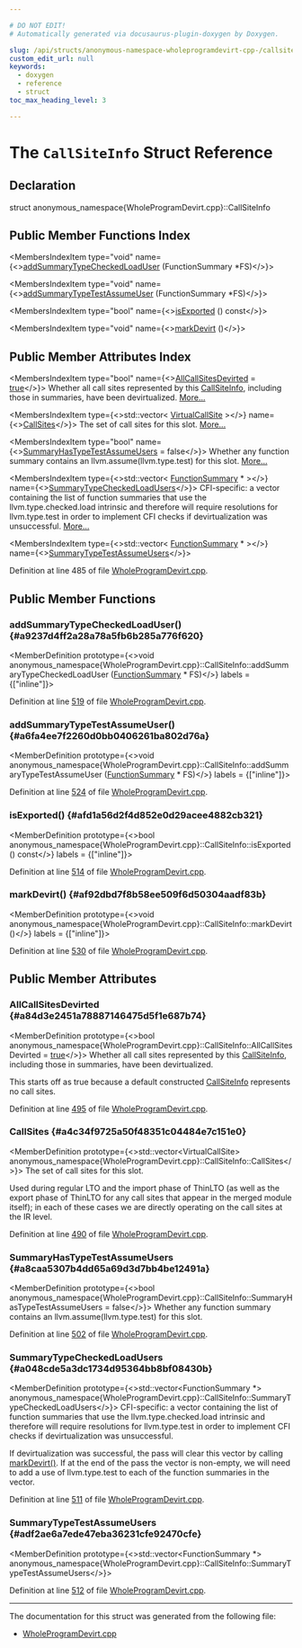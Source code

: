 ```yaml
---

# DO NOT EDIT!
# Automatically generated via docusaurus-plugin-doxygen by Doxygen.

slug: /api/structs/anonymous-namespace-wholeprogramdevirt-cpp-/callsiteinfo
custom_edit_url: null
keywords:
  - doxygen
  - reference
  - struct
toc_max_heading_level: 3

---
```





# The `CallSiteInfo` Struct Reference

<DoxygenPage pluginConfig={pluginConfig}>



## Declaration

<CodeBlock>struct anonymous_namespace{WholeProgramDevirt.cpp}::CallSiteInfo</CodeBlock>

## Public Member Functions Index

<MembersIndex>

<MembersIndexItem
  type="void"
  name={<><a href="#a9237d4ff2a28a78a5fb6b285a776f620">addSummaryTypeCheckedLoadUser</a> (FunctionSummary &#42;FS)</>}>
</MembersIndexItem>

<MembersIndexItem
  type="void"
  name={<><a href="#a6fa4ee7f2260d0bb0406261ba802d76a">addSummaryTypeTestAssumeUser</a> (FunctionSummary &#42;FS)</>}>
</MembersIndexItem>

<MembersIndexItem
  type="bool"
  name={<><a href="#afd1a56d2f4d852e0d29acee4882cb321">isExported</a> () const</>}>
</MembersIndexItem>

<MembersIndexItem
  type="void"
  name={<><a href="#af92dbd7f8b58ee509f6d50304aadf83b">markDevirt</a> ()</>}>
</MembersIndexItem>

</MembersIndex>

## Public Member Attributes Index

<MembersIndex>

<MembersIndexItem
  type="bool"
  name={<><a href="#a84d3e2451a78887146475d5f1e687b74">AllCallSitesDevirted</a> = <a href="/docs/api/files/lib/lib/analysis/basicaliasanalysis-cpp/#af6d5cafbdfc5313e65d990120021a3ec">true</a></>}>
Whether all call sites represented by this <a href="/docs/api/structs/anonymous-namespace-wholeprogramdevirt-cpp-/callsiteinfo">CallSiteInfo</a>, including those in summaries, have been devirtualized. <a href="#a84d3e2451a78887146475d5f1e687b74">More...</a>
</MembersIndexItem>

<MembersIndexItem
  type={<>std::vector&lt; <a href="/docs/api/structs/anonymous-namespace-wholeprogramdevirt-cpp-/virtualcallsite">VirtualCallSite</a> &gt;</>}
  name={<><a href="#a4c34f9725a50f48351c04484e7c151e0">CallSites</a></>}>
The set of call sites for this slot. <a href="#a4c34f9725a50f48351c04484e7c151e0">More...</a>
</MembersIndexItem>

<MembersIndexItem
  type="bool"
  name={<><a href="#a8caa5307b4dd65a69d3d7bb4be12491a">SummaryHasTypeTestAssumeUsers</a> = false</>}>
Whether any function summary contains an llvm.assume(llvm.type.test) for this slot. <a href="#a8caa5307b4dd65a69d3d7bb4be12491a">More...</a>
</MembersIndexItem>

<MembersIndexItem
  type={<>std::vector&lt; <a href="/docs/api/classes/llvm/functionsummary">FunctionSummary</a> &#42; &gt;</>}
  name={<><a href="#a048cde5a3dc1734d95364bb8bf08430b">SummaryTypeCheckedLoadUsers</a></>}>
CFI-specific: a vector containing the list of function summaries that use the llvm.type.checked.load intrinsic and therefore will require resolutions for llvm.type.test in order to implement CFI checks if devirtualization was unsuccessful. <a href="#a048cde5a3dc1734d95364bb8bf08430b">More...</a>
</MembersIndexItem>

<MembersIndexItem
  type={<>std::vector&lt; <a href="/docs/api/classes/llvm/functionsummary">FunctionSummary</a> &#42; &gt;</>}
  name={<><a href="#adf2ae6a7ede47eba36231cfe92470cfe">SummaryTypeTestAssumeUsers</a></>}>
</MembersIndexItem>

</MembersIndex>


Definition at line 485 of file <a href="/docs/api/files/lib/lib/transforms/lib/transforms/ipo/wholeprogramdevirt-cpp">WholeProgramDevirt.cpp</a>.

<SectionDefinition>

## Public Member Functions

### addSummaryTypeCheckedLoadUser() {#a9237d4ff2a28a78a5fb6b285a776f620}

<MemberDefinition
  prototype={<>void anonymous&#95;namespace&#123;WholeProgramDevirt.cpp&#125;::CallSiteInfo::addSummaryTypeCheckedLoadUser (<a href="/docs/api/classes/llvm/functionsummary">FunctionSummary</a> &#42; FS)</>}
  labels = {["inline"]}>

Definition at line <a href="/docs/api/files/lib/lib/transforms/lib/transforms/ipo/wholeprogramdevirt-cpp/#l00519">519</a> of file <a href="/docs/api/files/lib/lib/transforms/lib/transforms/ipo/wholeprogramdevirt-cpp">WholeProgramDevirt.cpp</a>.
</MemberDefinition>

### addSummaryTypeTestAssumeUser() {#a6fa4ee7f2260d0bb0406261ba802d76a}

<MemberDefinition
  prototype={<>void anonymous&#95;namespace&#123;WholeProgramDevirt.cpp&#125;::CallSiteInfo::addSummaryTypeTestAssumeUser (<a href="/docs/api/classes/llvm/functionsummary">FunctionSummary</a> &#42; FS)</>}
  labels = {["inline"]}>

Definition at line <a href="/docs/api/files/lib/lib/transforms/lib/transforms/ipo/wholeprogramdevirt-cpp/#l00524">524</a> of file <a href="/docs/api/files/lib/lib/transforms/lib/transforms/ipo/wholeprogramdevirt-cpp">WholeProgramDevirt.cpp</a>.
</MemberDefinition>

### isExported() {#afd1a56d2f4d852e0d29acee4882cb321}

<MemberDefinition
  prototype={<>bool anonymous&#95;namespace&#123;WholeProgramDevirt.cpp&#125;::CallSiteInfo::isExported () const</>}
  labels = {["inline"]}>

Definition at line <a href="/docs/api/files/lib/lib/transforms/lib/transforms/ipo/wholeprogramdevirt-cpp/#l00514">514</a> of file <a href="/docs/api/files/lib/lib/transforms/lib/transforms/ipo/wholeprogramdevirt-cpp">WholeProgramDevirt.cpp</a>.
</MemberDefinition>

### markDevirt() {#af92dbd7f8b58ee509f6d50304aadf83b}

<MemberDefinition
  prototype={<>void anonymous&#95;namespace&#123;WholeProgramDevirt.cpp&#125;::CallSiteInfo::markDevirt ()</>}
  labels = {["inline"]}>

Definition at line <a href="/docs/api/files/lib/lib/transforms/lib/transforms/ipo/wholeprogramdevirt-cpp/#l00530">530</a> of file <a href="/docs/api/files/lib/lib/transforms/lib/transforms/ipo/wholeprogramdevirt-cpp">WholeProgramDevirt.cpp</a>.
</MemberDefinition>

</SectionDefinition>

<SectionDefinition>

## Public Member Attributes

### AllCallSitesDevirted {#a84d3e2451a78887146475d5f1e687b74}

<MemberDefinition
  prototype={<>bool anonymous&#95;namespace&#123;WholeProgramDevirt.cpp&#125;::CallSiteInfo::AllCallSitesDevirted = <a href="/docs/api/files/lib/lib/analysis/basicaliasanalysis-cpp/#af6d5cafbdfc5313e65d990120021a3ec">true</a></>}>
Whether all call sites represented by this <a href="/docs/api/structs/anonymous-namespace-wholeprogramdevirt-cpp-/callsiteinfo">CallSiteInfo</a>, including those in summaries, have been devirtualized.

This starts off as true because a default constructed <a href="/docs/api/structs/anonymous-namespace-wholeprogramdevirt-cpp-/callsiteinfo">CallSiteInfo</a> represents no call sites.

Definition at line <a href="/docs/api/files/lib/lib/transforms/lib/transforms/ipo/wholeprogramdevirt-cpp/#l00495">495</a> of file <a href="/docs/api/files/lib/lib/transforms/lib/transforms/ipo/wholeprogramdevirt-cpp">WholeProgramDevirt.cpp</a>.
</MemberDefinition>

### CallSites {#a4c34f9725a50f48351c04484e7c151e0}

<MemberDefinition
  prototype={<>std::vector&lt;VirtualCallSite&gt; anonymous&#95;namespace&#123;WholeProgramDevirt.cpp&#125;::CallSiteInfo::CallSites</>}>
The set of call sites for this slot.

Used during regular LTO and the import phase of ThinLTO (as well as the export phase of ThinLTO for any call sites that appear in the merged module itself); in each of these cases we are directly operating on the call sites at the IR level.

Definition at line <a href="/docs/api/files/lib/lib/transforms/lib/transforms/ipo/wholeprogramdevirt-cpp/#l00490">490</a> of file <a href="/docs/api/files/lib/lib/transforms/lib/transforms/ipo/wholeprogramdevirt-cpp">WholeProgramDevirt.cpp</a>.
</MemberDefinition>

### SummaryHasTypeTestAssumeUsers {#a8caa5307b4dd65a69d3d7bb4be12491a}

<MemberDefinition
  prototype={<>bool anonymous&#95;namespace&#123;WholeProgramDevirt.cpp&#125;::CallSiteInfo::SummaryHasTypeTestAssumeUsers = false</>}>
Whether any function summary contains an llvm.assume(llvm.type.test) for this slot.

Definition at line <a href="/docs/api/files/lib/lib/transforms/lib/transforms/ipo/wholeprogramdevirt-cpp/#l00502">502</a> of file <a href="/docs/api/files/lib/lib/transforms/lib/transforms/ipo/wholeprogramdevirt-cpp">WholeProgramDevirt.cpp</a>.
</MemberDefinition>

### SummaryTypeCheckedLoadUsers {#a048cde5a3dc1734d95364bb8bf08430b}

<MemberDefinition
  prototype={<>std::vector&lt;FunctionSummary &#42;&gt; anonymous&#95;namespace&#123;WholeProgramDevirt.cpp&#125;::CallSiteInfo::SummaryTypeCheckedLoadUsers</>}>
CFI-specific: a vector containing the list of function summaries that use the llvm.type.checked.load intrinsic and therefore will require resolutions for llvm.type.test in order to implement CFI checks if devirtualization was unsuccessful.

If devirtualization was successful, the pass will clear this vector by calling <a href="#af92dbd7f8b58ee509f6d50304aadf83b">markDevirt()</a>. If at the end of the pass the vector is non-empty, we will need to add a use of llvm.type.test to each of the function summaries in the vector.

Definition at line <a href="/docs/api/files/lib/lib/transforms/lib/transforms/ipo/wholeprogramdevirt-cpp/#l00511">511</a> of file <a href="/docs/api/files/lib/lib/transforms/lib/transforms/ipo/wholeprogramdevirt-cpp">WholeProgramDevirt.cpp</a>.
</MemberDefinition>

### SummaryTypeTestAssumeUsers {#adf2ae6a7ede47eba36231cfe92470cfe}

<MemberDefinition
  prototype={<>std::vector&lt;FunctionSummary &#42;&gt; anonymous&#95;namespace&#123;WholeProgramDevirt.cpp&#125;::CallSiteInfo::SummaryTypeTestAssumeUsers</>}>

Definition at line <a href="/docs/api/files/lib/lib/transforms/lib/transforms/ipo/wholeprogramdevirt-cpp/#l00512">512</a> of file <a href="/docs/api/files/lib/lib/transforms/lib/transforms/ipo/wholeprogramdevirt-cpp">WholeProgramDevirt.cpp</a>.
</MemberDefinition>

</SectionDefinition>

<hr/>

The documentation for this struct was generated from the following file:

<ul>
<li><a href="/docs/api/files/lib/lib/transforms/lib/transforms/ipo/wholeprogramdevirt-cpp">WholeProgramDevirt.cpp</a></li>
</ul>

</DoxygenPage>
